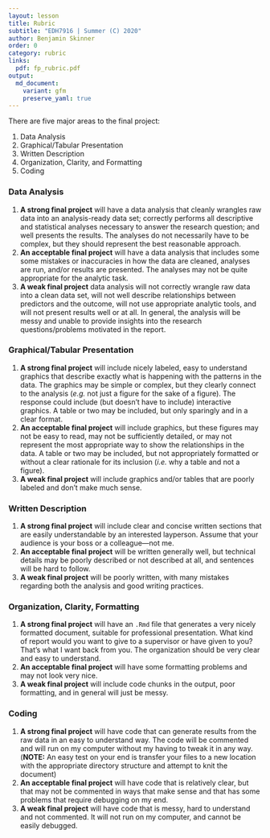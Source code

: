 ```yaml
---
layout: lesson
title: Rubric
subtitle: "EDH7916 | Summer (C) 2020"
author: Benjamin Skinner
order: 0
category: rubric
links:
  pdf: fp_rubric.pdf
output:
  md_document:
    variant: gfm
    preserve_yaml: true
---
```


There are five major areas to the final project:

1. Data Analysis
1. Graphical/Tabular Presentation
1. Written Description
1. Organization, Clarity, and Formatting
1. Coding

### Data Analysis

1. **A strong final project** will have a data analysis that cleanly
   wrangles raw data into an analysis-ready data set; correctly
   performs all descriptive and statistical analyses necessary to
   answer the research question; and well presents the results. The
   analyses do not necessarily have to be complex, but they should
   represent the best reasonable approach.
1. **An acceptable final project** will have a data analysis that
   includes some some mistakes or inaccuracies in how the data are
   cleaned, analyses are run, and/or results are presented. The
   analyses may not be quite appropriate for the analytic task.
1. **A weak final project** data analysis will not correctly wrangle
   raw data into a clean data set, will not well describe
   relationships between predictors and the outcome, will not use
   appropriate analytic tools, and will not present results well or at
   all. In general, the analysis will be messy and unable to provide
   insights into the research questions/problems motivated in the report. 

### Graphical/Tabular Presentation

1. **A strong final project** will include nicely labeled, easy to
   understand graphics that describe exactly what is happening with
   the patterns in the data. The graphics may be simple or complex,
   but they clearly connect to the analysis (_e.g._ not just a figure
   for the sake of a figure). The response could include (but doesn't
   have to include) interactive graphics. A table or two may be
   included, but only sparingly and in a clear format.
1. **An acceptable final project** will include graphics, but these
   figures may not be easy to read, may not be sufficiently detailed,
   or may not represent the most appropriate way to show the
   relationships in the data. A table or two may be included, but not
   appropriately formatted or without a clear rationale for its
   inclusion (_i.e._ why a table and not a figure).
1. **A weak final project** will include graphics and/or tables that
   are poorly labeled and don't make much sense.

### Written Description

1. **A strong final project** will include clear and concise written
   sections that are easily understandable by an interested
   layperson. Assume that your audience is your boss or a
   colleague---not me.
1. **An acceptable final project** will be written generally well, but
   technical details may be poorly described or not described at all,
   and sentences will be hard to follow.
1. **A weak final project** will be poorly written, with many mistakes
   regarding both the analysis and good writing practices.

### Organization, Clarity, Formatting

1. **A strong final project** will have an `.Rmd` file that generates a very
   nicely formatted document, suitable for professional
   presentation. What kind of report would you want to give to a
   supervisor or have given to you? That's what I want back from
   you. The organization should be very clear and easy to understand.
1. **An acceptable final project** will have some formatting problems and may
   not look very nice.
1. **A weak final project** will include code chunks in the output, poor
   formatting, and in general will just be messy.

### Coding

1. **A strong final project** will have code that can generate results from
   the raw data in an easy to understand way. The code will be
   commented and will run on my computer without my having to tweak it
   in any way. (**NOTE:** An easy test on your end is transfer your
   files to a new location with the appropriate directory structure
   and attempt to knit the document)
1. **An acceptable final project** will have code that is relatively clear,
   but that may not be commented in ways that make sense and that has
   some problems that require debugging on my end.
1. **A weak final project** will have code that is messy, hard to understand
   and not commented. It will not run on my computer, and cannot be
   easily debugged.
